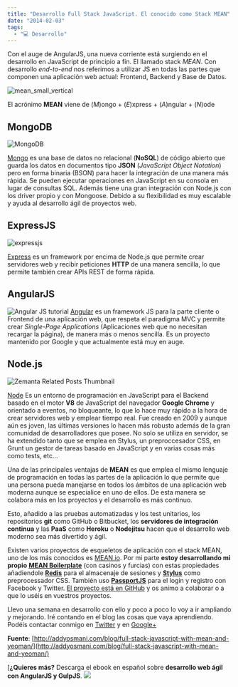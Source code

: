 ```yaml
---
title: "Desarrollo Full Stack JavaScript. El conocido como Stack MEAN"
date: "2014-02-03"
tags:
  - "💻 Desarrollo"
---
```


Con el auge de AngularJS, una nueva corriente está surgiendo en el desarrollo en JavaScript de principio a fin. El llamado stack _MEAN_. Con desarrollo _end-to-end_ nos referimos a utilizar JS en todas las partes que componen una aplicación web actual: Frontend, Backend y Base de Datos.

![mean_small_vertical](/images/desarrollo-full-stack-javascript-tambien-conocido-como-mean/mean_small_vertical_kaasp5.png)

El acrónimo **MEAN** viene de (_M_)ongo + (_E_)xpress + (_A_)ngular + (_N_)ode

## MongoDB

![MongoDB](/images/desarrollo-full-stack-javascript-tambien-conocido-como-mean/Icon_MongoDB_by_xkneo.png)

[Mongo](http://www.mongodb.org/) es una base de datos no relacional (**NoSQL**) de código abierto que guarda los datos en documentos tipo **JSON** (_JavaScript Object Notation_) pero en forma binaria (BSON) para hacer la integración de una manera más rápida. Se pueden ejecutar operaciones en JavaScript en su consola en lugar de consultas SQL. Además tiene una gran integración con Node.js con los driver propio y con Mongoose. Debido a su flexibilidad es muy escalable y ayuda al desarrollo ágil de proyectos web.

## ExpressJS

![expressjs](/images/desarrollo-full-stack-javascript-tambien-conocido-como-mean/687474703a2f2f662e636c2e6c792f6974656d732f30563253316e304b3169337931633132326730342f53637265656e25323053686f74253230323031322d30342d31312532306174253230392e35392e3432253230414d2e706e67.png)

[Express](http://expressjs.com/) es un framework por encima de Node.js que permite crear servidores web y recibir peticiones **HTTP** de una manera sencilla, lo que permite también crear APIs REST de forma rápida.

## AngularJS

![Angular JS tutorial](/images/desarrollo-full-stack-javascript-tambien-conocido-como-mean/square-300x3001_scxhwx-1.png)
[Angular](http://angularjs.org) es un framework JS para la parte cliente o Frontend de una aplicación web, que respeta el paradigma MVC y permite crear _Single-Page Applications_ (Aplicaciones web que no necesitan recargar la página), de manera más o menos sencilla. Es un proyecto mantenido por Google y que actualmente está muy en auge.

## Node.js

![Zemanta Related Posts Thumbnail](/images/desarrollo-full-stack-javascript-tambien-conocido-como-mean/nodejs-150x1505_ns3hvi.png)

[Node](http://nodejs.org/) Es un entorno de programación en JavaScript para el Backend basado en el motor **V8** de JavaScript del navegador **Google Chrome** y orientado a eventos, no bloqueante, lo que lo hace muy rápido a la hora de crear servidores web y emplear tiempo real. Fue creado en 2009 y aunque aún es joven, las últimas versiones lo hacen más robusto además de la gran comunidad de desarrolladores que posee. No solo se utiliza en servidor, se ha extendido tanto que se emplea en Stylus, un preproccesador CSS, en Grunt un gestor de tareas basado en JavaScript y en varias cosas más como tests, etc…

Una de las principales ventajas de **MEAN** es que emplea el mismo lenguaje de programación en todas las partes de la aplicación lo que permite que una persona pueda manejarse en todos los ámbitos de una aplicación web moderna aunque se especialice en uno de ellos. De esta manera se colabora más en los proyectos y el desarrollo es más continuo.

Esto, añadido a las pruebas automatizadas y los test unitarios, los repositorios **git** como GitHub o Bitbucket, los **servidores de integración continua** y las **PaaS** como **Heroku** o **Nodejitsu** hacen que el desarrollo web moderno sea más divertido y ágil.

Existen varios proyectos de esqueletos de aplicación con el stack MEAN, uno de los más conocidos es [MEAN.io](http://mean.io). Por mi parte **estoy desarrollando mi propio** [**MEAN Boilerplate**](https://github.com/carlosazaustre/mean-boilerplate) (con casinos y furcias) con estas propiedades añadiendole [**Redis**](http://redis.io/) para el almacenaje de sesiones y **[Stylus](http://learnboost.github.io/stylus/)** como preprocessador CSS. También uso [**PassportJS**](http://passportjs.org) para el login y registro con Facebook y Twitter. [El proyecto está en GitHub](https://github.com/carlosazaustre/mean-boilerplate) y os animo a colaborar o a que lo uséis en vuestros proyectos.

Llevo una semana en desarrollo con ello y poco a poco lo voy a ir ampliando y mejorando. Iré contando en el blog las cosas que vaya aprendiendo. Podéis contactar conmigo en [Twitter](http://twitter.com/carlosazaustre) y en [Google+](http://google.com/+CarlosAzaustre)

**Fuente**: [http://addyosmani.com/blog/full-stack-javascript-with-mean-and-yeoman/](http://addyosmani.com/blog/full-stack-javascript-with-mean-and-yeoman/)

[**¿Quieres más?** Descarga el ebook en español sobre **desarrollo web ágil con AngularJS y GulpJS**. ![](</blog/content/images/![](https://carlosazaustre.es/blog/content/images/2015/01/adwords_728x90.jpg)es/blog/ebook-angular/?utm_source=mean-post>)
